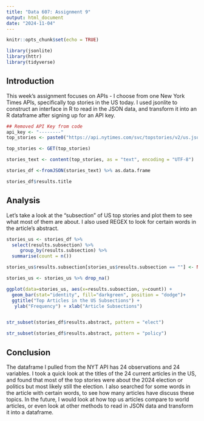 ```yaml
---
title: "Data 607: Assignment 9"
output: html_document
date: "2024-11-04"
---
```


```r
knitr::opts_chunk$set(echo = TRUE)

library(jsonlite)
library(httr)
library(tidyverse)
```

## Introduction

This week's assignment focuses on APIs - I choose from one New York Times APIs, specifically top stories in the US today. I used jsonlite to construct an interface in R to read in the JSON data, and transform it into an R dataframe after signing up for an API key.

```r
## Removed API Key from code
api_key <- "--------"
top_stories <- paste0("https://api.nytimes.com/svc/topstories/v2/us.json?api-key=", api_key)

top_stories <- GET(top_stories)

stories_text <- content(top_stories, as = "text", encoding = "UTF-8")

stories_df <-fromJSON(stories_text) %>% as.data.frame

stories_df$results.title

```
## Analysis 
Let's take a look at the "subsection" of US top stories and plot them to see what most of them are about. I also used REGEX to look for certain words in the article's abstract.

```r
stories_us <- stories_df %>%
  select(results.subsection) %>%
     group_by(results.subsection) %>%
  summarise(count = n())

stories_us$results.subsection[stories_us$results.subsection == ""] <- NA

stories_us <- stories_us %>% drop_na()

ggplot(data=stories_us, aes(x=results.subsection, y=count)) +
  geom_bar(stat="identity", fill="darkgreen", position = "dodge")+
  ggtitle("Top Articles in the US Subsections") +
   ylab("Frequency") + xlab("Article Subsections")


str_subset(stories_df$results.abstract, pattern = "elect")

str_subset(stories_df$results.abstract, pattern = "policy")
```
## Conclusion

The dataframe I pulled from the NYT API has 24 observations and 24 variables. I took a quick look at the titles of the 24 current articles in the US, and found that most of the top stories were about the 2024 election or politics but most likely still the election. I also searched for some words in the article with certain words, to see how many articles have discuss these topics. In the future, I would look at how top us articles compare to world articles, or even look at other methods to read in JSON data and transform it into a dataframe.
